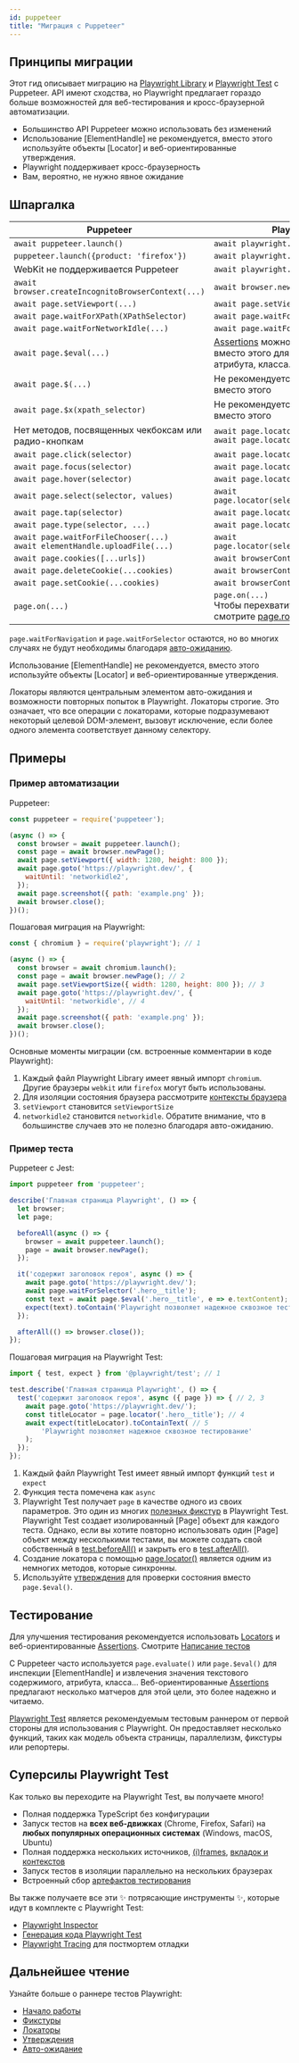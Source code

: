 ```yaml
---
id: puppeteer
title: "Миграция с Puppeteer"
---
```


## Принципы миграции

Этот гид описывает миграцию на [Playwright Library](./library) и [Playwright Test](./intro.mdx) с Puppeteer. API имеют сходства, но Playwright предлагает гораздо больше возможностей для веб-тестирования и кросс-браузерной автоматизации.
- Большинство API Puppeteer можно использовать без изменений
- Использование [ElementHandle] не рекомендуется, вместо этого используйте объекты [Locator] и веб-ориентированные утверждения.
- Playwright поддерживает кросс-браузерность
- Вам, вероятно, не нужно явное ожидание

## Шпаргалка

| Puppeteer                                          | Playwright Library                          |
|----------------------------------------------------|---------------------------------------------|
| `await puppeteer.launch()`                         | `await playwright.chromium.launch()`        |
| `puppeteer.launch({product: 'firefox'})`           | `await playwright.firefox.launch()`         |
|  WebKit не поддерживается Puppeteer               | `await playwright.webkit.launch()`          |
| `await browser.createIncognitoBrowserContext(...)` | `await browser.newContext(...)`             |
| `await page.setViewport(...)`                      | `await page.setViewportSize(...)`           |
| `await page.waitForXPath(XPathSelector)`           | `await page.waitForSelector(XPathSelector)` |
| `await page.waitForNetworkIdle(...)`               | `await page.waitForLoadState('networkidle')` |
| `await page.$eval(...)`                            | [Assertions](./test-assertions) можно часто использовать вместо этого для проверки текста, атрибута, класса... |
| `await page.$(...)`                                | Не рекомендуется, используйте [Locators](./api/class-locator) вместо этого |
| `await page.$x(xpath_selector)`                    | Не рекомендуется, используйте [Locators](./api/class-locator) вместо этого |
| Нет методов, посвященных чекбоксам или радио-кнопкам | `await page.locator(selector).check()`<br/>`await page.locator(selector).uncheck()` |
| `await page.click(selector)`                       | `await page.locator(selector).click()`      |
| `await page.focus(selector)`                       | `await page.locator(selector).focus()`      |
| `await page.hover(selector)`                       | `await page.locator(selector).hover()`      |
| `await page.select(selector, values)`              | `await page.locator(selector).selectOption(values)` |
| `await page.tap(selector)`                         | `await page.locator(selector).tap()`        |
| `await page.type(selector, ...)`                   | `await page.locator(selector).fill(...)` |
| `await page.waitForFileChooser(...)`<br/>`await elementHandle.uploadFile(...)` | `await page.locator(selector).setInputFiles(...)` |
| `await page.cookies([...urls])`                    | `await browserContext.cookies([urls])`      |
| `await page.deleteCookie(...cookies)`              | `await browserContext.clearCookies()`       |
| `await page.setCookie(...cookies)`                 | `await browserContext.addCookies(cookies)`  |
| `page.on(...)`                                     | `page.on(...)`<br/>Чтобы перехватить и изменить запросы, смотрите [page.route()](/api/class-page.mdx#page-route) |

`page.waitForNavigation` и `page.waitForSelector` остаются, но во многих случаях не будут необходимы благодаря [авто-ожиданию](./actionability).

Использование [ElementHandle] не рекомендуется, вместо этого используйте объекты [Locator] и веб-ориентированные утверждения.

Локаторы являются центральным элементом авто-ожидания и возможности повторных попыток в Playwright. Локаторы строгие. Это означает, что все операции с локаторами, которые подразумевают некоторый целевой DOM-элемент, вызовут исключение, если более одного элемента соответствует данному селектору.

## Примеры

### Пример автоматизации

Puppeteer:

```js
const puppeteer = require('puppeteer');

(async () => {
  const browser = await puppeteer.launch();
  const page = await browser.newPage();
  await page.setViewport({ width: 1280, height: 800 });
  await page.goto('https://playwright.dev/', {
    waitUntil: 'networkidle2',
  });
  await page.screenshot({ path: 'example.png' });
  await browser.close();
})();
```

Пошаговая миграция на Playwright:

```js
const { chromium } = require('playwright'); // 1

(async () => {
  const browser = await chromium.launch();
  const page = await browser.newPage(); // 2
  await page.setViewportSize({ width: 1280, height: 800 }); // 3
  await page.goto('https://playwright.dev/', {
    waitUntil: 'networkidle', // 4
  });
  await page.screenshot({ path: 'example.png' });
  await browser.close();
})();
```

Основные моменты миграции (см. встроенные комментарии в коде Playwright):
1. Каждый файл Playwright Library имеет явный импорт `chromium`. Другие браузеры `webkit` или `firefox` могут быть использованы.
1. Для изоляции состояния браузера рассмотрите [контексты браузера](./browser-contexts.mdx)
1. `setViewport` становится `setViewportSize`
1. `networkidle2` становится `networkidle`. Обратите внимание, что в большинстве случаев это не полезно благодаря авто-ожиданию.

### Пример теста

Puppeteer с Jest:

```js
import puppeteer from 'puppeteer';

describe('Главная страница Playwright', () => {
  let browser;
  let page;

  beforeAll(async () => {
    browser = await puppeteer.launch();
    page = await browser.newPage();
  });

  it('содержит заголовок героя', async () => {
    await page.goto('https://playwright.dev/');
    await page.waitForSelector('.hero__title');
    const text = await page.$eval('.hero__title', e => e.textContent);
    expect(text).toContain('Playwright позволяет надежное сквозное тестирование'); // 5
  });

  afterAll(() => browser.close());
});
```

Пошаговая миграция на Playwright Test:

```js
import { test, expect } from '@playwright/test'; // 1

test.describe('Главная страница Playwright', () => {
  test('содержит заголовок героя', async ({ page }) => { // 2, 3
    await page.goto('https://playwright.dev/');
    const titleLocator = page.locator('.hero__title'); // 4
    await expect(titleLocator).toContainText( // 5
        'Playwright позволяет надежное сквозное тестирование'
    );
  });
});
```

1. Каждый файл Playwright Test имеет явный импорт функций `test` и `expect`
1. Функция теста помечена как `async`
1. Playwright Test получает `page` в качестве одного из своих параметров. Это один из многих [полезных фикстур](./api/class-fixtures) в Playwright Test. Playwright Test создает изолированный [Page] объект для каждого теста. Однако, если вы хотите повторно использовать один [Page] объект между несколькими тестами, вы можете создать свой собственный в [test.beforeAll()](/api/class-test.mdx#test-before-all) и закрыть его в [test.afterAll()](/api/class-test.mdx#test-after-all).
1. Создание локатора с помощью [page.locator()](/api/class-page.mdx#page-locator) является одним из немногих методов, которые синхронны.
1. Используйте [утверждения](./test-assertions) для проверки состояния вместо `page.$eval()`.

## Тестирование

Для улучшения тестирования рекомендуется использовать [Locators](./api/class-locator) и веб-ориентированные [Assertions](./test-assertions). Смотрите [Написание тестов](./writing-tests)

С Puppeteer часто используется `page.evaluate()` или `page.$eval()` для инспекции [ElementHandle] и извлечения значения текстового содержимого, атрибута, класса... Веб-ориентированные [Assertions](./test-assertions) предлагают несколько матчеров для этой цели, это более надежно и читаемо.

[Playwright Test](./intro.mdx) является рекомендуемым тестовым раннером от первой стороны для использования с Playwright. Он предоставляет несколько функций, таких как модель объекта страницы, параллелизм, фикстуры или репортеры.

## Суперсилы Playwright Test

Как только вы переходите на Playwright Test, вы получаете много!
- Полная поддержка TypeScript без конфигурации
- Запуск тестов на **всех веб-движках** (Chrome, Firefox, Safari) на **любых популярных операционных системах** (Windows, macOS, Ubuntu)
- Полная поддержка нескольких источников, [(i)frames](./api/class-frame), [вкладок и контекстов](./pages)
- Запуск тестов в изоляции параллельно на нескольких браузерах
- Встроенный сбор [артефактов тестирования](./test-use-options.mdx#recording-options)

Вы также получаете все эти ✨ потрясающие инструменты ✨, которые идут в комплекте с Playwright Test:
- [Playwright Inspector](./debug.mdx)
- [Генерация кода Playwright Test](./codegen-intro.mdx)
- [Playwright Tracing](./trace-viewer.mdx) для постмортем отладки

## Дальнейшее чтение

Узнайте больше о раннере тестов Playwright:
- [Начало работы](./intro)
- [Фикстуры](./test-fixtures)
- [Локаторы](./locators.mdx)
- [Утверждения](./test-assertions)
- [Авто-ожидание](./actionability)